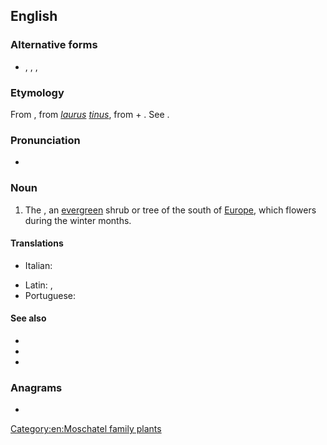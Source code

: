 ==English==

===Alternative forms===
* {{l|en|laurustine}}, {{l|en|laurestina}}, {{l|en|laurustinus}}, {{l|en|lauristinus}}

===Etymology===
From {{etyl|NL.|en}} {{m|la|laurustinus|}}, from ''[[laurus]] [[tinus]]'', from {{etyl|la|en}} {{m|la|laurus||laurel}} + {{m|la|tinus||Viburnum tinus}}. See {{m|en|laurel}}.

===Pronunciation===
* {{a|UK}} {{IPA|en|/ˈlɒɹ.əs.tiːn/|/ˈlɔːɹ.əs.tiːn/}}

===Noun===
{{en-noun}}

# The {{taxlink|Viburnum tinus|species}}, an [[evergreen]] shrub or tree of the south of [[Europe]], which flowers during the winter months.

====Translations====
{{trans-top|''Viburnum tinus''}}
* Italian: {{t+|it|lentaggine|f}}
{{trans-mid}}
* Latin: {{t|la|laurestina}}, {{t|la|tinus|f}}
* Portuguese: {{t+|pt|folhado|m}}
{{trans-bottom}}

====See also====
* {{projectlink|wikipedia}}
* {{specieslite|Viburnum tinus|i=1}}
* {{commonslite|Viburnum tinus|i=1}}

===Anagrams===
* {{anagrams|en|a=aeeilnrstu|lineatures|neutralise|reinsulate}}

[[Category:en:Moschatel family plants]]